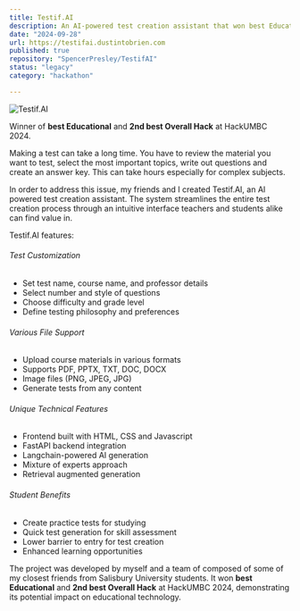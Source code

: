 ```yaml
---
title: Testif.AI
description: An AI-powered test creation assistant that won best Educational and 2nd best Overall Hack at HackUMBC 2024. Teachers and students alike can quickly generate customized tests from various file formats, with options for question style, difficulty, and testing philosophy.
date: "2024-09-28"
url: https://testifai.dustintobrien.com
published: true
repository: "SpencerPresley/TestifAI"
status: "legacy"
category: "hackathon"

---
```


![Testif.AI](/testifai.png)

Winner of **best Educational** and **2nd best Overall Hack** at HackUMBC 2024.

Making a test can take a long time. You have to review the material you want to test, select the most important topics, write out questions and create an answer key. This can take hours especially for complex subjects.

In order to address this issue, my friends and I created Testif.AI, an AI powered test creation assistant. The system streamlines the entire test creation process through an intuitive interface teachers and students alike can find value in.

Testif.AI features:

###### Test Customization
- Set test name, course name, and professor details
- Select number and style of questions
- Choose difficulty and grade level
- Define testing philosophy and preferences

###### Various File Support
- Upload course materials in various formats
- Supports PDF, PPTX, TXT, DOC, DOCX
- Image files (PNG, JPEG, JPG)
- Generate tests from any content

###### Unique Technical Features
- Frontend built with HTML, CSS and Javascript
- FastAPI backend integration
- Langchain-powered AI generation
- Mixture of experts approach
- Retrieval augmented generation

###### Student Benefits
- Create practice tests for studying
- Quick test generation for skill assessment
- Lower barrier to entry for test creation
- Enhanced learning opportunities

The project was developed by myself and a team of composed of some of my closest friends from Salisbury University students. It won **best Educational** and **2nd best Overall Hack** at HackUMBC 2024, demonstrating its potential impact on educational technology.
